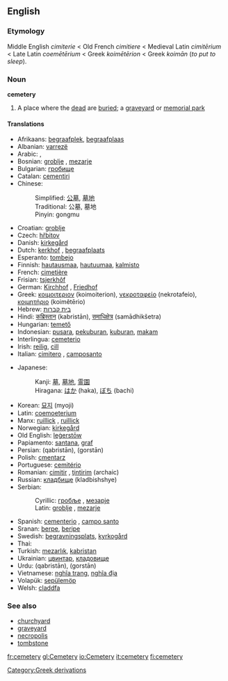 ==English==
===Etymology===
Middle English ''cimiterie'' < Old French ''cimitiere'' < Medieval Latin ''cimitērium'' < Late Latin ''coemētērium'' < Greek  ''koimētērion'' < Greek ''koimān'' (''to put to sleep'').
===Noun===
{{wikipedia}}
'''cemetery'''
#A place where the [[dead]] are [[buried]]; a [[graveyard]] or [[memorial park]]
====Translations==== 
{{top}}
*Afrikaans: [[begraafplek]], [[begraafplaas]]
*Albanian: [[varrezë]]
*Arabic: {{ARchar|[[مقبرة]]}}, {{ARchar|[[مدفن]]}}
*Bosnian: [[groblje#Bosnian|groblje]] {{n}}, [[mezarje#Bosnian|mezarje]] {{n}}
*Bulgarian: [[гробище]]
*Catalan: [[cementiri]]
*Chinese: 
*:Simplified: [[公墓]], [[墓地]]
*:Traditional: 公墓, 墓地
*:Pinyin: gongmu
*Croatian: [[groblje#Croatian|groblje]] {{n}}
*Czech: [[hřbitov]] {{m}}
*Danish: [[kirkegård]]
*Dutch: [[kerkhof]] {{n}}, [[begraafplaats]]
*Esperanto: [[tombejo]]
*Finnish: [[hautausmaa]], [[hautuumaa]], [[kalmisto]]
*French: [[cimetière]] {{m}}
*Frisian: [[tsjerkhôf]] {{n}}
*German: [[Kirchhof]] {{m}}, [[Friedhof]] {{m}}
*Greek: [[κοιμοιτεριον]] (koimoiterion), [[νεκροταφείο]] (nekrotafeío), [[κοιμητήριο]] (koimêtērio)
*Hebrew: [[בית קברות]]
*Hindi: [[कब्रिस्तान]] (kabristān), [[समाधिक्षेत्र]] (samādhikšetra)
*Hungarian: [[temető]]
*Indonesian: [[pusara]], [[pekuburan]], [[kubur|kuburan]], [[makam]] 
*Interlingua: [[cemeterio]] 
*Irish: [[reilig]], [[cill]]
*Italian: [[cimitero]] {{m}}, [[camposanto]]
{{mid}}
*Japanese: 
*:Kanji: [[墓]], [[墓地]], [[霊園]] 
*:Hiragana: [[はか]] (haka), [[ぼち]] (bachi)
*Korean: [[묘지]] (myoji)
*Latin: [[coemoeterium]]
*Manx: [[ruillick]] {{f}}, [[ruillick]]
*Norwegian: [[kirkegård]] {{m}}
*Old English: [[legerstow|leġerstōw]] {{f}}
*Papiamento: [[santana]], [[graf]]
*Persian: {{FAchar|[[قبرستان]]}} (qabristān), {{FAchar|[[گورستان]]}} (gorstān)
*Polish: [[cmentarz]] {{m}}
*Portuguese: [[cemitério]] {{m}}
*Romanian: [[cimitir]] {{n}}, [[ţintirim]] {{n}} (archaic)
*Russian: [[кладбище]] (kladbishshye)
*Serbian:
*:Cyrillic: [[гробље#Serbian|гробље]] {{n}}, [[мезарје#Serbian|мезарје]] {{n}}
*:Latin: [[groblje#Serbian|groblje]] {{n}}, [[mezarje#Serbian|mezarje]] {{n}}
*Spanish: [[cementerio]] {{m}}, [[campo santo]]
*Sranan: [[berpe]], [[beripe]]
*Swedish: [[begravningsplats]], [[kyrkogård]]
*Thai: {{THchar|[[สุสาน]]}}
*Turkish: [[mezarlık]], [[kabristan]]
*Ukrainian: [[цвинтар]], [[кладовище]]
*Urdu: {{FAchar|[[قبرستان]]}} (qabristān), {{FAchar|[[گورستان]]}} (gorstān)
*Vietnamese: [[nghĩa trang]], [[nghĩa địa]]
*Volapük: [[sepülemöp]]
*Welsh: [[claddfa]]
{{bottom}}

===See also===
*[[churchyard]]
*[[graveyard]]
*[[necropolis]]
*[[tombstone]]
[[fr:cemetery]]
[[gl:Cemetery]]
[[io:Cemetery]]
[[it:cemetery]]
[[fi:cemetery]]
[[Category:Greek derivations]]
